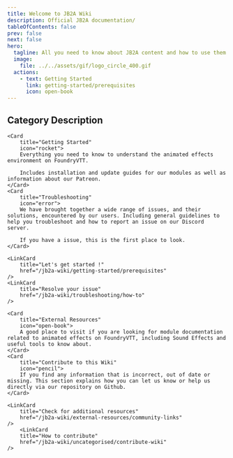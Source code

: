 ```yaml
---
title: Welcome to JB2A Wiki
description: Official JB2A documentation/
tableOfContents: false
prev: false
next: false
hero:
  tagline: All you need to know about JB2A content and how to use them !
  image:
    file: ../../assets/gif/logo_circle_400.gif
  actions:
    - text: Getting Started
      link: getting-started/prerequisites
      icon: open-book
---
```


## Category Description

<CardGrid>

	<Card 
		title="Getting Started" 
		icon="rocket">
		Everything you need to know to understand the animated effects environment on FoundryVTT.
		
		Includes installation and update guides for our modules as well as information about our Patreon.
	</Card>
	<Card 
		title="Troubleshooting" 
		icon="error">
		We have brought together a wide range of issues, and their solutions, encountered by our users. Including general guidelines to help you troubleshoot and how to report an issue on our Discord server.

		If you have a issue, this is the first place to look.  
	</Card>

	<LinkCard 
		title="Let's get started !" 
		href="/jb2a-wiki/getting-started/prerequisites"
	/>
	<LinkCard 
		title="Resolve your issue" 
		href="/jb2a-wiki/troubleshooting/how-to"
	/>

	<Card 
		title="External Resources" 
		icon="open-book">
		A good place to visit if you are looking for module documentation related to animated effects on FoundryVTT, including Sound Effects and useful tools to know about. 
	</Card>
	<Card 
		title="Contribute to this Wiki" 
		icon="pencil">
		If you find any information that is incorrect, out of date or missing. This section explains how you can let us know or help us directly via our repository on Github.
	</Card>

	<LinkCard 
		title="Check for additional resources" 
		href="/jb2a-wiki/external-resources/community-links"
	/>
		<LinkCard 
		title="How to contribute" 
		href="/jb2a-wiki/uncategorised/contribute-wiki"
	/>


</CardGrid>
